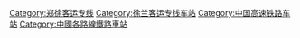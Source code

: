 [[Category:郑徐客运专线|Category:郑徐客运专线]]
[[Category:徐兰客运专线车站|Category:徐兰客运专线车站]]
[[Category:中国高速铁路车站|Category:中国高速铁路车站]]
[[Category:中國各路線鐵路車站|Category:中國各路線鐵路車站]]